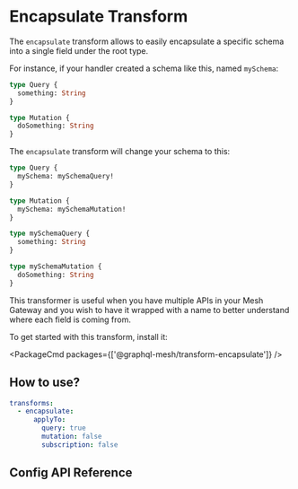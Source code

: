 
# Encapsulate Transform

The `encapsulate` transform allows to easily encapsulate a specific schema into a single field under the root type.

For instance, if your handler created a schema like this, named `mySchema`:

```graphql
type Query {
  something: String
}

type Mutation {
  doSomething: String
}
```

The `encapsulate` transform will change your schema to this:

```graphql
type Query {
  mySchema: mySchemaQuery!
}

type Mutation {
  mySchema: mySchemaMutation!
}

type mySchemaQuery {
  something: String
}

type mySchemaMutation {
  doSomething: String
}
```

This transformer is useful when you have multiple APIs in your Mesh Gateway and you wish to have it wrapped with a name to better understand where each field is coming from.

To get started with this transform, install it:

<PackageCmd packages={['@graphql-mesh/transform-encapsulate']} />

## How to use?

```yaml
transforms:
  - encapsulate:
      applyTo:
        query: true
        mutation: false
        subscription: false
```

## Config API Reference



<API />

